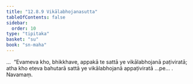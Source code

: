 ```yaml
---
title: "12.8.9 Vikālabhojanasutta"
tableOfContents: false
sidebar:
  order: 10
type: "tipitaka"
basket: "su"
book: "sn-maha"
---
```



<DynamicBreadcrumb />

<Division number="1149" book="sn-maha" bookNo="14" page="408">

<Paragraph number="2475" book="sn-maha">
…  “Evameva kho, bhikkhave, appakā te sattā ye vikālabhojanā paṭiviratā; atha kho eteva bahutarā sattā ye vikālabhojanā appaṭiviratā …pe… .

</Paragraph>
</Division>

<Paragraph number="2476" type="center" book="sn-maha">
Navamaṃ.
</Paragraph>